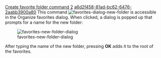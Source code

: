 [[Property:title|Create favorite folder command]]
[[Property:weight|2]]
[[Property:uuid|a6d2f458-81ad-bc62-6476-2aabb3900a80]]
This command  [[Image:favorites-dialog-new-folder]] is accessible in the Organize favorites dialog. When clicked, a dialog is popped up that prompts for a name for the new folder: 

[[Image:favorites-new-folder-dialog]]  

After typing the name of the new folder, pressing '''OK''' adds it to the root of the favorites. 




